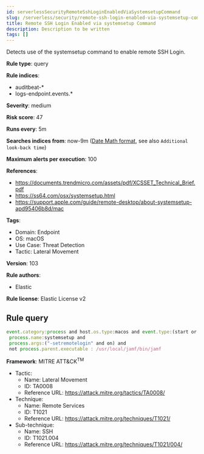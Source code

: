 ```yaml
---
id: serverlessSecurityRemoteSshLoginEnabledViaSystemsetupCommand
slug: /serverless/security/remote-ssh-login-enabled-via-systemsetup-command
title: Remote SSH Login Enabled via systemsetup Command
description: Description to be written
tags: []
---
```


<div id="remote-ssh-login-enabled-via-systemsetup-command"></div>

Detects use of the systemsetup command to enable remote SSH Login.

**Rule type**: query

**Rule indices**: 

* auditbeat-*
* logs-endpoint.events.*

**Severity**: medium

**Risk score**: 47

**Runs every**: 5m

**Searches indices from**: now-9m ([Date Math format](((ref))/common-options.html#date-math), see also <DocLink id="serverlessSecurityRulesUiCreate" section="set-the-rules-schedule">`Additional look-back time`</DocLink>)

**Maximum alerts per execution**: 100

**References**: 

* https://documents.trendmicro.com/assets/pdf/XCSSET_Technical_Brief.pdf
* https://ss64.com/osx/systemsetup.html
* https://support.apple.com/guide/remote-desktop/about-systemsetup-apd95406b8d/mac

**Tags**: 

* Domain: Endpoint
* OS: macOS
* Use Case: Threat Detection
* Tactic: Lateral Movement

**Version**: 103

**Rule authors**: 

* Elastic

**Rule license**: Elastic License v2

## Rule query

```js
event.category:process and host.os.type:macos and event.type:(start or process_started) and
 process.name:systemsetup and
 process.args:("-setremotelogin" and on) and
 not process.parent.executable : /usr/local/jamf/bin/jamf

```

**Framework**: MITRE ATT&CK<sup>TM</sup>

* Tactic:
    * Name: Lateral Movement
    * ID: TA0008
    * Reference URL: https://attack.mitre.org/tactics/TA0008/
* Technique:
    * Name: Remote Services
    * ID: T1021
    * Reference URL: https://attack.mitre.org/techniques/T1021/
* Sub-technique:
    * Name: SSH
    * ID: T1021.004
    * Reference URL: https://attack.mitre.org/techniques/T1021/004/

